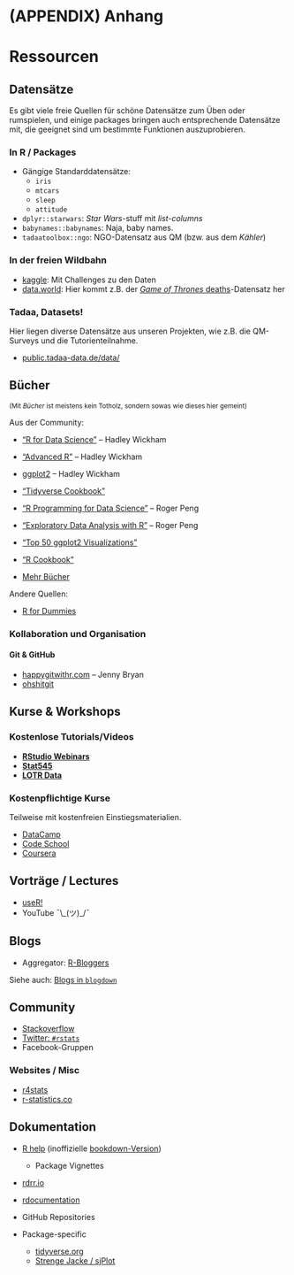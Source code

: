 # (APPENDIX) Anhang {-}

# Ressourcen

## Datensätze

Es gibt viele freie Quellen für schöne Datensätze zum Üben oder rumspielen, und einige packages bringen auch entsprechende Datensätze mit, die geeignet sind um bestimmte Funktionen auszuprobieren.

### In R / Packages

- Gängige Standarddatensätze:
    - `iris`
    - `mtcars`
    - `sleep`
    - `attitude`
- `dplyr::starwars`: *Star Wars*-stuff mit *list-columns*
- `babynames::babynames`: Naja, baby names.
- `tadaatoolbox::ngo`: NGO-Datensatz aus QM (bzw. aus dem *Kähler*)

### In der freien Wildbahn

- [kaggle](https://www.kaggle.com): Mit Challenges zu den Daten
- [data.world](https://data.world): Hier kommt z.B. der [*Game of Thrones* deaths](https://data.world/aendrew/game-of-thrones-deaths)-Datensatz her

### Tadaa, Datasets!

Hier liegen diverse Datensätze aus unseren Projekten, wie z.B. die QM-Surveys und die Tutorienteilnahme.

- [public.tadaa-data.de/data/](https://public.tadaa-data.de/data/readme.html)

## Bücher

<small>(Mit *Bücher* ist meistens kein Totholz, sondern sowas wie dieses hier gemeint)</small>

Aus der Community:

- ["R for Data Science"](http://r4ds.had.co.nz/) -- Hadley Wickham
- ["Advanced R"](http://adv-r.hadley.nz/) -- Hadley Wickham
- [ggplot2](http://had.co.nz/ggplot2/) -- Hadley Wickham

- ["Tidyverse Cookbook"](https://bookdown.org/Tazinho/Tidyverse-Cookbook)
- ["R Programming for Data Science"](https://bookdown.org/rdpeng/rprogdatascience/) -- Roger Peng
- ["Exploratory Data Analysis with R"](https://bookdown.org/rdpeng/exdata/) -- Roger Peng
- ["Top 50 ggplot2 Visualizations"](http://r-statistics.co/Top50-Ggplot2-Visualizations-MasterList-R-Code.html)
- ["R Cookbook"](http://www.cookbook-r.com/)
- [Mehr Bücher](https://bookdown.org/)

Andere Quellen:

- [R for Dummies](http://www.dummies.com/store/product/R-For-Dummies.productCd-1119962846.html)

### Kollaboration und Organisation

#### Git & GitHub

- [happygitwithr.com](http://happygitwithr.com/) -- Jenny Bryan
- [ohshitgit](http://ohshitgit.com/)

## Kurse & Workshops

### Kostenlose Tutorials/Videos

- [**RStudio Webinars**](https://www.rstudio.com/resources/webinars/)
- [**Stat545**](http://stat545.com/topics.html)
- [**LOTR Data**](https://github.com/jennybc/lotr-tidy)

### Kostenpflichtige Kurse

Teilweise mit kostenfreien Einstiegsmaterialien.

- [DataCamp](https://www.datacamp.com/)
- [Code School](http://tryr.codeschool.com/)
- [Coursera](https://www.coursera.org/learn/r-programming)

## Vorträge / Lectures

- [useR!](https://user2017.brussels/)
- YouTube ¯\\\_(ツ)_/¯

## Blogs

- Aggregator: [R-Bloggers](http://rbloggers.com/)

Siehe auch: [Blogs in `blogdown`](https://github.com/sellorm/awesome-blogdown)

## Community

- [Stackoverflow](https://stackoverflow.com/questions/tagged/r)
- [Twitter: `#rstats`](https://twitter.com/search?f=tweets&q=%23rstats)
- Facebook-Gruppen

### Websites / Misc

- [r4stats](http://r4stats.com/)
- [r-statistics.co](http://r-statistics.co/)

## Dokumentation

- [R help](https://cran.r-project.org/doc/manuals/r-release/R-intro.html) (inoffizielle [bookdown-Version](http://colinfay.me/intro-to-r/))
    - Package Vignettes
- [rdrr.io](https://rdrr.io/)
- [rdocumentation](http://www.rdocumentation.org/)
- GitHub Repositories

- Package-specific
    - [tidyverse.org](https://www.tidyverse.org/)
    - [Strenge Jacke / sjPlot](http://www.strengejacke.de/sjPlot/)


